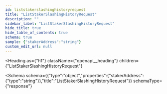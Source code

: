 ```yaml
---
id: liststakerslashinghistoryrequest
title: "ListStakerSlashingHistoryRequest"
description: ""
sidebar_label: "ListStakerSlashingHistoryRequest"
hide_title: true
hide_table_of_contents: true
schema: true
sample: {"stakerAddress":"string"}
custom_edit_url: null
---
```



<Heading
  as={"h1"}
  className={"openapi__heading"}
  children={"ListStakerSlashingHistoryRequest"}
>
</Heading>





<Schema
  schema={{"type":"object","properties":{"stakerAddress":{"type":"string"}},"title":"ListStakerSlashingHistoryRequest"}}
  schemaType={"response"}
>
  
</Schema>
            